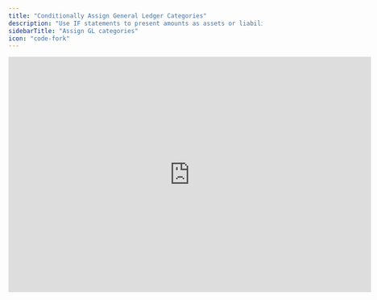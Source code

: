 ```yaml
---
title: "Conditionally Assign General Ledger Categories"
description: "Use IF statements to present amounts as assets or liabilities depending on the sign."
sidebarTitle: "Assign GL categories"
icon: "code-fork"
---
```


<iframe width="720" height="467" src="https://www.loom.com/embed/f53e62ce5dd54d18b61b0b12a8a2b5f2?sid=e422ed44-90ae-4c70-9f87-2a9a8f91a925" frameborder="0" webkitallowfullscreen mozallowfullscreen allowfullscreen />

## Overview

Using an IF statement, it’s possible to display a general ledger account under assets or liabilities based on whether its amount is positive or negative. This approach is most useful when it’s not feasible to create separate accounts for positive and negative balances in your ERP.

<Tip>
  If possible, resolve this “at the source” (your accounting system) by creating two accounts – one for assets and one for liabilities – and moving amounts between them based on the sign. If that can’t be done, follow the steps below.
</Tip>

## Basics

Follow these steps to set up formulas that display amounts correctly under assets and liabilities:

<Steps>
  <Step title="Separate the GL account">
    Temporarily remove the relevant account from your main balance sheet and place it in a separate sheet. This makes it easier to reference its amounts in future steps.
  </Step>

  <Step title="Add a row on the opposite side">
    If the original row was under assets, create a corresponding row under liabilities (or vice versa). These two rows will work together to display amounts correctly.
  </Step>

  <Step title="Create IF statements">
    Assign values to each row using conditional formulas. For instance:

    ```typescript
    // Asset row: Show positive amounts
    if("Bank account"[0]>0,"Bank account"[0],0)

    // Liability row: Show negative amounts
    if("Bank account"[0]>0,0,-"Bank account"[0])
    ```
  </Step>

  <Step title="Extend to other periods">
    Apply these formulas from a period far enough back to capture all relevant data, and ensure they continue for any future periods you plan to forecast.
  </Step>
</Steps>